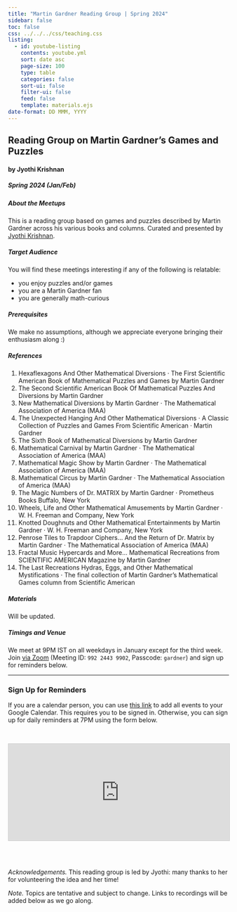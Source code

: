 ```yaml
---
title: "Martin Gardner Reading Group | Spring 2024"
sidebar: false
toc: false
css: ../../../css/teaching.css
listing:
  - id: youtube-listing
    contents: youtube.yml
    sort: date asc
    page-size: 100
    type: table
    categories: false
    sort-ui: false
    filter-ui: false
    feed: false
    template: materials.ejs
date-format: DD MMM, YYYY
---
```



:::{.column-body-outset}

## Reading Group on Martin Gardner's Games and Puzzles

#### by Jyothi Krishnan

##### Spring 2024 (Jan/Feb)

:::{.callout-note collapse="true" icon="false"}

##### About the Meetups

This is a reading group based on games and puzzles described by Martin Gardner across his various books and columns. Curated and presented by [Jyothi Krishnan](Jyothi Krishnan).


:::
:::{.callout-note collapse="true" icon="false"}

##### Target Audience
You will find these meetings interesting if any of the following is relatable:

- you enjoy puzzles and/or games
- you are a Martin Gardner fan
- you are generally math-curious

:::

:::{.callout-tip collapse="true" icon="false"}

##### Prerequisites
We make no assumptions, although we appreciate everyone bringing their enthusiasm along :)
:::

:::{.callout-tip collapse="true" icon="false"}

##### References

01. Hexaflexagons And Other Mathematical Diversions · The First Scientific American Book of Mathematical Puzzles and Games by Martin Gardner
02. The Second Scientific American Book Of Mathematical Puzzles And Diversions by Martin Gardner
03. New Mathematical Diversions by Martin Gardner · The Mathematical Association of America (MAA)
04. The Unexpected Hanging And Other Mathematical Diversions · A Classic Collection of Puzzles and Games From Scientific American ·  Martin Gardner
05. The Sixth Book of Mathematical Diversions by Martin Gardner
06. Mathematical Carnival by Martin Gardner · The Mathematical Association of America (MAA)
07. Mathematical Magic Show by Martin Gardner · The Mathematical Association of America (MAA)
08. Mathematical Circus by Martin Gardner · The Mathematical Association of America (MAA)
09. The Magic Numbers of Dr. MATRIX by Martin Gardner · Prometheus Books Buffalo, New York
10. Wheels, Life and Other Mathematical Amusements by Martin Gardner · W. H. Freeman and Company, New York
11. Knotted Doughnuts and Other Mathematical Entertainments by Martin Gardner · W. H. Freeman and Company, New York
12. Penrose Tiles to Trapdoor Ciphers... And the Return of Dr. Matrix by Martin Gardner · The Mathematical Association of America (MAA)
13. Fractal Music Hypercards and More... Mathematical Recreations from SCIENTIFIC AMERICAN Magazine by Martin Gardner
14. The Last Recreations Hydras, Eggs, and Other Mathematical Mystifications · The final collection of Martin Gardner's Mathematical Games column from Scientific American


:::

:::{.callout-tip collapse="true" icon="false"}

##### Materials

Will be updated.

:::
:::{.callout-caution collapse="true" icon="false"}

##### Timings and Venue

We meet at 9PM IST on all weekdays in January except for the third week. Join [via Zoom](https://iitgn-ac-in.zoom.us/j/99224439902?pwd=MERwdENnN0xGTmVwWVlKMkhvVzlJUT09) (Meeting ID: `992 2443 9902`, Passcode: `gardner`) and sign up for reminders below.

:::

---

:::{.callout-note appearance="minimal"}
### Sign Up for Reminders

If you are a calendar person, you can use [this link](https://calendar.google.com/calendar/u/0?cid=Y183NzZmMmMwMWUwMDAyNDhmODZhNWFmNjA3MWMwYjA3Mjk3ZmM1YWY1MTUxODBjY2ZhZjRmYTkzZjY3NTk5ODgyQGdyb3VwLmNhbGVuZGFyLmdvb2dsZS5jb20) to add all events to your Google Calendar. This requires you to be signed in. Otherwise, you can sign up for daily reminders at 7PM using the form below.

<br>

<iframe
scrolling="no"
style="width:100%!important;height:220px;border:1px #ccc solid !important"
src="https://buttondown.email/2024-MGRG?as_embed=true"
></iframe><br /><br />

:::

:::{.callout-tip appearance="minimal"}
_Acknowledgements._ This reading group is led by Jyothi: many thanks to her for volunteering the idea and her time!
:::

:::{.callout-caution appearance="minimal"}
_Note._ Topics are tentative and subject to change. Links to recordings will be added below as we go along.
:::

::: {#youtube-listing}
:::

:::